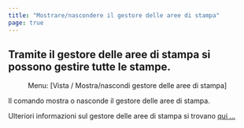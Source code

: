 ```yaml
---
title: "Mostrare/nascondere il gestore delle aree di stampa"
page: true
---
```

## Tramite il gestore delle aree di stampa si possono gestire tutte le stampe.
<GeoMapper> <Menu> Menu: [Vista / Mostra/nascondi gestore delle aree di stampa] </Menu> 

Il comando mostra o nasconde il gestore delle aree di stampa.

Ulteriori informazioni sul gestore delle aree di stampa si trovano [qui ...](../benutzeroberflaeche/druckbereich-manager)
</GeoMapper>